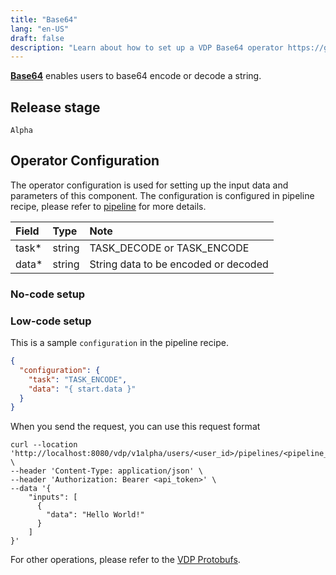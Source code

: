 ```yaml
---
title: "Base64"
lang: "en-US"
draft: false
description: "Learn about how to set up a VDP Base64 operator https://github.com/instill-ai/vdp"
---
```


[**Base64**](base64) enables users to base64 encode or decode a string.

## Release stage

`Alpha`

## Operator Configuration

The operator configuration is used for setting up the input data and parameters of this component. The configuration is configured in pipeline recipe, please refer to [pipeline](/docs/latest/core/pipeline) for more details.

| Field  | Type   | Note                                 |
| :----- | :----- | :----------------------------------- |
| task\* | string | TASK_DECODE or TASK_ENCODE           |
| data\* | string | String data to be encoded or decoded |

### No-code setup

### Low-code setup

This is a sample `configuration` in the pipeline recipe.

```json
{
  "configuration": {
    "task": "TASK_ENCODE",
    "data": "{ start.data }"
  }
}
```

When you send the request, you can use this request format

```shell
curl --location 'http://localhost:8080/vdp/v1alpha/users/<user_id>/pipelines/<pipeline_id>/trigger' \
--header 'Content-Type: application/json' \
--header 'Authorization: Bearer <api_token>' \
--data '{
    "inputs": [
      {
        "data": "Hello World!"
      }
    ]
}'
```

For other operations, please refer to the [VDP Protobufs](https://buf.build/instill-ai/protobufs).
